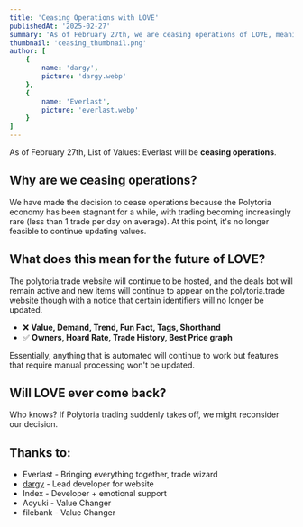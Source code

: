 ```yaml
---
title: 'Ceasing Operations with LOVE'
publishedAt: '2025-02-27'
summary: 'As of February 27th, we are ceasing operations of LOVE, meaning no updates will come.'
thumbnail: 'ceasing_thumbnail.png'
author: [
    {
        name: 'dargy',
        picture: 'dargy.webp'
    },
    {
        name: 'Everlast',
        picture: 'everlast.webp'
    }
]
---
```


As of February 27th, List of Values: Everlast will be **ceasing operations**.

<h2 className="font-bold text-xl">Why are we ceasing operations?</h2>

We have made the decision to cease operations because the Polytoria economy has been stagnant for a while, with trading becoming increasingly rare (less than 1 trade per day on average). At this point, it's no longer feasible to continue updating values.

<h2 className="font-bold text-xl">What does this mean for the future of LOVE?</h2>

The polytoria.trade website will continue to be hosted, and the deals bot will remain active and new items will continue to appear on the polytoria.trade website though with a notice that certain identifiers will no longer be updated.
- ❌ **Value, Demand, Trend, Fun Fact, Tags, Shorthand**
- ✅ **Owners, Hoard Rate, Trade History, Best Price graph**

Essentially, anything that is automated will continue to work but features that require manual processing won't be updated.

<h2 className="font-bold text-xl">Will LOVE ever come back?</h2>

Who knows? If Polytoria trading suddenly takes off, we might reconsider our decision.

<h2 className="font-bold text-xl">Thanks to:</h2>

- Everlast - Bringing everything together, trade wizard
- [dargy](https://dargy.party) - Lead developer for website
- Index - Developer <span className="opacity-50">+ emotional support</span>
- Aoyuki - Value Changer
- filebank - Value Changer